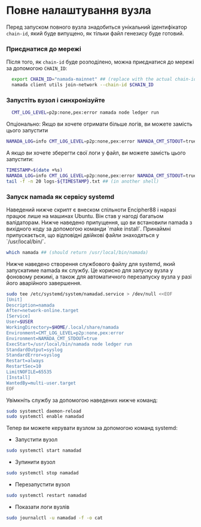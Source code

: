 
# Повне налаштування вузла
Перед запуском повного вузла знадобиться унікальний ідентифікатор `chain-id`, який буде випущено, як тільки файл генезису буде готовий. 

### Приєднатися до мережі
Після того, як `chain-id` буде розподілено, можна приєднатися до мережі за допомогою `CHAIN_ID`:
```bash copy
  export CHAIN_ID="namada-mainnet" ## (replace with the actual chain-id)
  namada client utils join-network --chain-id $CHAIN_ID
  ```

### Запустіть вузол і синхронізуйте
```bash copy
  CMT_LOG_LEVEL=p2p:none,pex:error namada node ledger run
```
Опціонально: Якщо ви хочете отримати більше логів, ви можете замість цього запустити
```bash copy
NAMADA_LOG=info CMT_LOG_LEVEL=p2p:none,pex:error NAMADA_CMT_STDOUT=true namada node ledger run
```
А якщо ви хочете зберегти свої логи у файл, ви можете замість цього запустити:
```bash copy
TIMESTAMP=$(date +%s)
NAMADA_LOG=info CMT_LOG_LEVEL=p2p:none,pex:error NAMADA_CMT_STDOUT=true namada node ledger run &> logs-${TIMESTAMP}.txt
tail -f -n 20 logs-${TIMESTAMP}.txt ## (in another shell)
```

### Запуск namada як сервісу systemd
<Callout type="info">
Наведений нижче скрипт є внеском спільноти Encipher88 і наразі працює лише на машинах Ubuntu. Він став у нагоді багатьом валідаторам.
</Callout>
Нижче наведено припущення, що ви встановили namada з вихідного коду за допомогою команди `make install`. Принаймні припускається, що відповідні двійкові файли знаходяться у `/usr/local/bin/`.

```bash copy
which namada ## (should return /usr/local/bin/namada)
```

Нижче наведено створення службового файлу для systemd, який запускатиме namada як службу. Це корисно для запуску вузла у фоновому режимі, а також для автоматичного перезапуску вузла у разі його аварійного завершення.
```bash copy
sudo tee /etc/systemd/system/namadad.service > /dev/null <<EOF
[Unit]
Description=namada
After=network-online.target
[Service]
User=$USER
WorkingDirectory=$HOME/.local/share/namada
Environment=CMT_LOG_LEVEL=p2p:none,pex:error
Environment=NAMADA_CMT_STDOUT=true
ExecStart=/usr/local/bin/namada node ledger run 
StandardOutput=syslog
StandardError=syslog
Restart=always
RestartSec=10
LimitNOFILE=65535
[Install]
WantedBy=multi-user.target
EOF
```
Увімкніть службу за допомогою наведених нижче команд:
```bash copy
sudo systemctl daemon-reload
sudo systemctl enable namadad
```
Тепер ви можете керувати вузлом за допомогою команд systemd:

- Запустити вузол
```bash copy
sudo systemctl start namadad
```
- Зупинити вузол
```bash copy
sudo systemctl stop namadad
```
- Перезапустити вузол
```bash copy
sudo systemctl restart namadad
```
- Показати логи вузлів
```bash copy
sudo journalctl -u namadad -f -o cat
```


